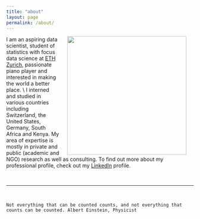 ```yaml
---
title: "about"
layout: page
permalink: /about/
---
```

<html>
<img src = "../images/profile_picture.JPG" align = "right" width = "320px" 
 hspace = "20">
</html>

I am an aspiring data scientist, student of statistics with focus data science at 
[ETH Zurich](https://www.ethz.ch/en.html), passionate piano player and
interested in making the world a better place.
\\
I interned and studied in various
countries including Switzerland, the United States, Germany, South Africa and 
Kenya. My area of expertise is mostly in private and public (academic and NGO) 
research as well as consulting. To find out more about my professional profile, check 
out my [LinkedIn](https://ch.linkedin.com/in/lorenzwalthert) profile.



<br/>
<hr/>
<br/>
<span class="contacticon center">
<!--	<a href="mailto:lorenz.walthert@icloud.com"><i class="fa fa-envelope-square"></i></a> -->
	<a href="https://github.com/lorenzwalthert" target="_blank"><i class="fa fa-github-square"></i></a>
	<a href="https://ch.linkedin.com/in/lorenzwalthert" target="_blank"><i class="fa fa-linkedin-square"></i></a>
	<a href="https://twitter.com/lorenzwalthert" target="_blank"><i class="fa fa-twitter-square"></i></a>
</span>

<div class="col three caption">
	Not everything that can be counted counts, and not everything that counts can be counted. Albert Einstein, Physicist
</div>
